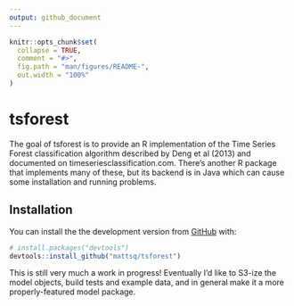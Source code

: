 ```yaml
---
output: github_document
---
```


<!-- README.md is generated from README.Rmd. Please edit that file -->

```r
knitr::opts_chunk$set(
  collapse = TRUE,
  comment = "#>",
  fig.path = "man/figures/README-",
  out.width = "100%"
)
```

# tsforest

<!-- badges: start -->
<!-- badges: end -->

The goal of tsforest is to provide an R implementation of the Time Series Forest classification algorithm described by Deng et al (2013) and documented on timeseriesclassification.com. There's another R package that implements many of these, but its backend is in Java which can cause some installation and running problems.

## Installation

You can install the the development version from [GitHub](https://github.com/) with:

``` r
# install.packages("devtools")
devtools::install_github("mattsq/tsforest")
```

This is still very much a work in progress! Eventually I'd like to S3-ize the model objects, build tests and example data, and in general make it a more properly-featured model package.

